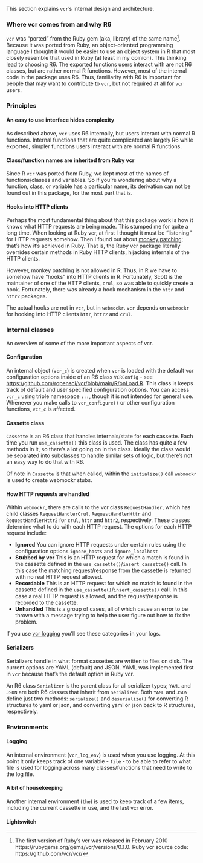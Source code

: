 This section explains `vcr`'s internal design and architecture.

### Where vcr comes from and why R6

`vcr` was "ported" from the Ruby gem (aka, library) of the same name[^1]. 
Because it was ported from Ruby, an object-oriented programming language
I thought it would be easier to use an object system in R that most
closely resemble that used in Ruby (at least in my opinion). This 
thinking lead to choosing [R6][]. The exported functions users interact
with are not R6 classes, but are rather normal R functions. However,
most of the internal code in the package uses R6. Thus, familiarity
with R6 is important for people that may want to contribute to `vcr`,
but not required at all for `vcr` users.

### Principles

#### An easy to use interface hides complexity

As described above, `vcr` uses R6 internally, but users interact with
normal R functions. Internal functions that are quite complicated are
largely R6 while exported, simpler functions users interact with are
normal R functions.

#### Class/function names are inherited from Ruby vcr

Since R `vcr` was ported from Ruby, we kept most of the names of 
functions/classes and variables. So if you're wondering about why 
a function, class, or variable has a particular name, its derivation 
can not be found out in this package, for the most part that is.

#### Hooks into HTTP clients

Perhaps the most fundamental thing about that this package work is
how it knows what HTTP requests are being made. This stumped me for 
quite a long time. When looking at Ruby vcr, at first I thought it
must be "listening" for HTTP requests somehow. Then I found out about
[monkey patching][mp]; that's how it's achieved in Ruby. That is, the Ruby
vcr package literally overrides certain methods in Ruby HTTP clients, 
hijacking internals of the HTTP clients. 

However, monkey patching is not allowed in R. Thus, in R we have to
somehow have "hooks" into HTTP clients in R. Fortunately, Scott is the
maintainer of one of the HTTP clients, `crul`, so was able to quickly
create a hook. Fortunately, there was already a hook mechanism
in the `httr` and `httr2` packages. 

The actual hooks are not in `vcr`, but in `webmockr`. `vcr` depends on
`webmockr` for hooking into HTTP clients `httr`, `httr2` and `crul`. 

### Internal classes

An overview of some of the more important aspects of vcr.

#### Configuration

An internal object (`vcr_c`) is created when `vcr` is loaded with
the default vcr configuration options inside of an R6 class `VCRConfig` -
see <https://github.com/ropensci/vcr/blob/main/R/onLoad.R>. This
class is keeps track of default and user specified configuration options.
You can access `vcr_c` using triple namespace `:::`, though it is not
intended for general use. Whenever you make calls to `vcr_configure()`
or other configuration functions, `vcr_c` is affected.

#### Cassette class

`Cassette` is an R6 class that handles internals/state for each cassette.
Each time you run `use_cassette()` this class is used. The class has quite
a few methods in it, so there's a lot going on in the class. Ideally
the class would be separated into subclasses to handle similar sets
of logic, but there's not an easy way to do that with R6. 

Of note in `Cassette` is that when called, within the `initialize()` 
call `webmockr` is used to create webmockr stubs. 

#### How HTTP requests are handled

Within `webmockr`, there are calls to the vcr class `RequestHandler`, which
has child classes `RequestHandlerCrul`, `RequestHandlerHttr` and `RequestHandlerHttr2` for `crul`, `httr` and `httr2`, respectively. These classes determine what to do with each HTTP request. The options for each HTTP request include:

- **Ignored** You can ignore HTTP requests under certain rules using the 
configuration options `ignore_hosts` and `ignore_localhost`
- **Stubbed by vcr** This is an HTTP request for which a match is found
in the cassette defined in the `use_cassette()`/`insert_cassette()` call.
In this case the matching request/response from the cassette is returned
with no real HTTP request allowed.
- **Recordable** This is an HTTP request for which no match is found
in the cassette defined in the `use_cassette()`/`insert_cassette()` call.
In this case a real HTTP request is allowed, and the request/response is
recorded to the cassette.
- **Unhandled** This is a group of cases, all of which cause an error
to be thrown with a message trying to help the user figure out how to
fix the problem.

If you use [vcr logging][logging] you'll see these categories in your logs.

#### Serializers

Serializers handle in what format cassettes are written to files on disk.
The current options are YAML (default) and JSON. YAML was implemented first
in `vcr` because that's the default option in Ruby vcr.

An R6 class `Serializer` is the parent class for all serializer types;
`YAML` and `JSON` are both R6 classes that inherit from `Serializer`. Both
`YAML` and `JSON` define just two methods: `serialize()` and `deserialize()`
for converting R structures to yaml or json, and converting yaml or json back
to R structures, respectively.


### Environments

#### Logging

An internal environment (`vcr_log_env`) is used when you use logging.
At this point it only keeps track of one variable - `file` - to be able
to refer to what file is used for logging across many classes/functions
that need to write to the log file.

#### A bit of housekeeping

Another internal environment (`the`) is used to keep track of a
few items, including the current cassette in use, and the last vcr error.

#### Lightswitch

[^1]: The first version of Ruby's vcr was released in February 2010
https://rubygems.org/gems/vcr/versions/0.1.0. Ruby vcr source code:
https://github.com/vcr/vcr/




[R6]: https://adv-r.hadley.nz/r6.html
[mp]: https://en.wikipedia.org/wiki/Monkey_patch
[logging]: https://docs.ropensci.org/vcr/articles/debugging.html?q=logging#logging-1
